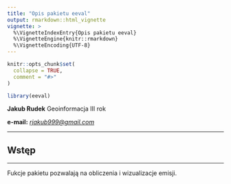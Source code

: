 ```yaml
---
title: "Opis pakietu eeval"
output: rmarkdown::html_vignette
vignette: >
  %\VignetteIndexEntry{Opis pakietu eeval}
  %\VignetteEngine{knitr::rmarkdown}
  %\VignetteEncoding{UTF-8}
---
```


```r
knitr::opts_chunk$set(
  collapse = TRUE,
  comment = "#>"
)
```

```r
library(eeval)
```


**Jakub Rudek**
Geoinformacja III rok

**e-mail:** *[rjakub999@gmail.com](rjakub999@gmail.com)*

***
## Wstęp
***

Fukcje pakietu pozwalają na obliczenia i wizualizacje emisji.


